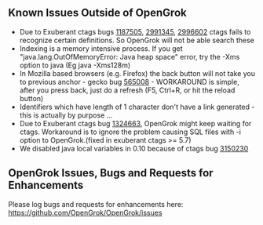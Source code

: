 
== Known Issues Outside of OpenGrok ==

* Due to Exuberant ctags bugs [http://sourceforge.net/tracker/?func=detail&group_id=6556&atid=106556&aid=1187505 1187505], [http://sourceforge.net/tracker/?func=detail&group_id=6556&atid=106556&aid=2991345 2991345], [http://sourceforge.net/tracker/?func=detail&group_id=6556&atid=106556&aid=2996602 2996602] ctags fails to recognize certain definitions. So OpenGrok will not be able search these
* Indexing is a memory intensive process. If you get "java.lang.OutOfMemoryError: Java heap space" error, try the -Xms<size> option to java (Eg java -Xms128m)
* In Mozilla based browsers (e.g. Firefox) the back button will not take you to previous anchor - gecko bug [https://bugzilla.mozilla.org/show_bug.cgi?id=565008 565008] - WORKAROUND is simple, after you press back, just do a refresh (F5, Ctrl+R, or hit the reload button)
* Identifiers which have length of 1 character don't have a link generated - this is actually by purpose ...
* Due to Exuberant ctags bug [http://sourceforge.net/tracker/?func=detail&group_id=6556&atid=106556&aid=1324663 1324663], OpenGrok might keep waiting for ctags. Workaround is to ignore the problem causing SQL files with -i option to OpenGrok.(fixed in exuberant ctags >= 5.7)
* We disabled java local variables in 0.10 because of ctags bug [http://sourceforge.net/tracker/?func=detail&group_id=6556&atid=106556&aid=3150230 3150230]

== OpenGrok Issues, Bugs and Requests for Enhancements ==

Please log bugs and requests for enhancements here: https://github.com/OpenGrok/OpenGrok/issues